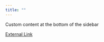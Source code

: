 ```yaml
---
title: ""
---
```


<div class="sidebar-bottom">
  <p>Custom content at the bottom of the sidebar</p>
  <a href="https://example.com">External Link</a>
</div>